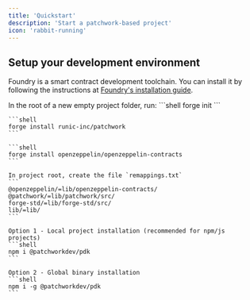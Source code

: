 ```yaml
---
title: 'Quickstart'
description: 'Start a patchwork-based project'
icon: 'rabbit-running'
---
```


## Setup your development environment

<Steps>
<Step title="Install Foundry">

   Foundry is a smart contract development toolchain. You can install it by following the instructions at [Foundry's installation guide](https://book.getfoundry.sh/getting-started/installation).

</Step>

<Step title="Initialize Forge">
In the root of a new empty project folder, run:
   ```shell
   forge init
   ```

</Step>
<Step title="Install Patchwork Contracts Library">

    ```shell
    forge install runic-inc/patchwork
    ```

</Step>
<Step title="Install OpenZeppelin Contracts">

    ```shell
    forge install openzeppelin/openzeppelin-contracts
    ```

</Step>
<Step title="Configure Project Remappings">

    In project root, create the file `remappings.txt`
    ```
    @openzeppelin/=lib/openzeppelin-contracts/
    @patchwork/=lib/patchwork/src/
    forge-std/=lib/forge-std/src/
    lib/=lib/
    ```

</Step>
<Step title="Install PDK">

    Option 1 - Local project installation (recommended for npm/js projects)
    ```shell
    npm i @patchworkdev/pdk
    ```

    Option 2 - Global binary installation
    ```shell
    npm i -g @patchworkdev/pdk
    ```

</Step>
</Steps>
